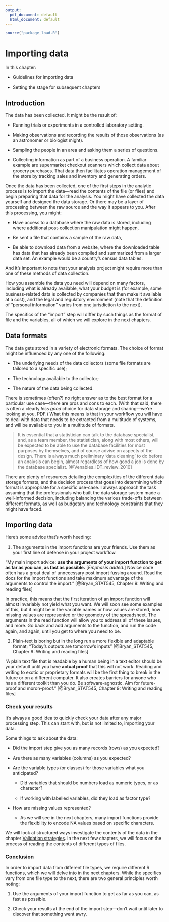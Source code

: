 ```yaml
---
output:
  pdf_document: default
  html_document: default
---
```




```r

source("package_load.R")

```


# Importing data {#importing}

In this chapter:

* Guidelines for importing data

* Setting the stage for subsequent chapters





## Introduction


The data has been collected. It might be the result of:

* Running trials or experiments in a controlled laboratory setting.

* Making observations and recording the results of those observations (as an astronomer or biologist might).

* Sampling the people in an area and asking them a series of questions.

* Collecting information as part of a business operation. A familiar example are supermarket checkout scanners which collect data about grocery purchases. That data then facilitates operation management of the store by tracking sales and inventory and generating orders.


Once the data has been collected, one of the first steps in the analytic process is to import the data—read the contents of the file (or files) and begin preparing that data for the analysis. You might have collected the data yourself and designed the data storage. Or there may be a layer of processing between the raw source and the way it appears to you. After this processing, you might:

* Have access to a database where the raw data is stored, including where additional post-collection manipulation might happen,

* Be sent a file that contains a sample of the raw data,

* Be able to download data from a website, where the downloaded table has data that has already been compiled and summarized from a larger data set. An example would be a country's census data tables.

And it's important to note that your analysis project might require more than one of these methods of data collection.

How you assemble the data you need will depend on many factors, including what is already available, what your budget is (for example, some business-related data is collected by companies that then make it available at a cost), and the legal and regulatory environment (note that the definition of "personal information" varies from one jurisdiction to the next).

The specifics of the "import" step will differ by such things as the format of file and the variables, all of which we will explore in the next chapters.


## Data formats

The data gets stored in a variety of electronic formats. The choice of format might be influenced by any one of the following:

* The underlying needs of the data collectors (some file formats are tailored to a specific use);

* The technology available to the collector;

* The nature of the data being collected.

There is sometimes (often?) no right answer as to the best format for a particular use case—there are pros and cons to each. (With that said, there is often a clearly _less good_ choice for data storage and sharing—we're looking at you, PDF.) What this means is that in your workflow you will have to deal with data that needs to be extracted from a multitude of systems, and will be available to you in a multitude of formats.

>It is essential that a statistician can talk to the database specialist, and, as a team member, the statistician, along with most others, will be expected to be able to use the database facilities for most purposes by themselves, and of course advise on aspects of the design. There is always much preliminary 'data cleaning' to do before an analysis can begin, almost regardless of how good a job is done by the database specialist. [@Venables_IDT_review_2010]

There are plenty of resources detailing the complexities of the different data storage formats, and the decision process that goes into determining which format is appropriate for a specific use-case. I always approach the task assuming that the professionals who built the data storage system made a well-informed decision, including balancing the various trade-offs between different formats, as well as budgetary and technology constraints that they might have faced.



## Importing data


Here's some advice that's worth heeding:

1. The arguments in the import functions are your friends. Use them as your first line of defense in your project workflow.

"My main import advice: **use the arguments of your import function to get as far as you can, as fast as possible.** [_Emphasis added._] Novice code often has a great deal of unnecessary post import fussing around. Read the docs for the import functions and take maximum advantage of the arguments to control the import." [@Bryan_STAT545, Chapter 9: Writing and reading files]

In practice, this means that the first iteration of an import function will almost invariably not yield what you want. We will soon see some examples of this, but it might be in the variable names or how values are stored, how missing values are represented or the geometry of the spreadsheet. The arguments in the read function will allow you to address all of these issues, and more. Go back and add arguments to the function, and run the code again, and again, until you get to where you need to be.


2. Plain-text is boring but in the long run a more flexible and adaptable format; "Today’s outputs are tomorrow’s inputs" [@Bryan_STAT545, Chapter 9: Writing and reading files]

"A plain text file that is readable by a human being in a text editor should be your default until you have **actual proof** that this will not work. Reading and writing to exotic or proprietary formats will be the first thing to break in the future or on a different computer. It also creates barriers for anyone who has a different toolkit than you do. Be software-agnostic. Aim for future-proof and moron-proof." [@Bryan_STAT545, Chapter 9: Writing and reading files]



### Check your results

It's always a good idea to quickly check your data after any major processing step. This can start with, but is not limited to, importing your data.

Some things to ask about the data:

* Did the import step give you as many records (rows) as you expected?

* Are there as many variables (columns) as you expected?

* Are the variable types (or classes) for those variables what you anticipated?

  - Did variables that should be numbers load as numeric types, or as character?

  - If working with labelled variables, did they load as factor type?

* How are missing values represented?

  - As we will see in the next chapters, many import functions provide the flexibility to encode NA values based on specific characters. 

We will look at structured ways investigate the contents of the data in the chapter [Validation strategies](#validation). In the next few chapters, we will focus on the process of reading the contents of different types of files.


### Conclusion

In order to import data from different file types, we require different R functions, which we will delve into in the next chapters. While the specifics vary from one file type to the next, there are two general principles worth noting:

1. Use the arguments of your import function to get as far as you can, as fast as possible.

2. Check your results at the end of the import step—don't wait until later to discover that something went awry.


<!-- 
This file by Martin Monkman is licensed under a Creative Commons Attribution 4.0 International License. 
-->

